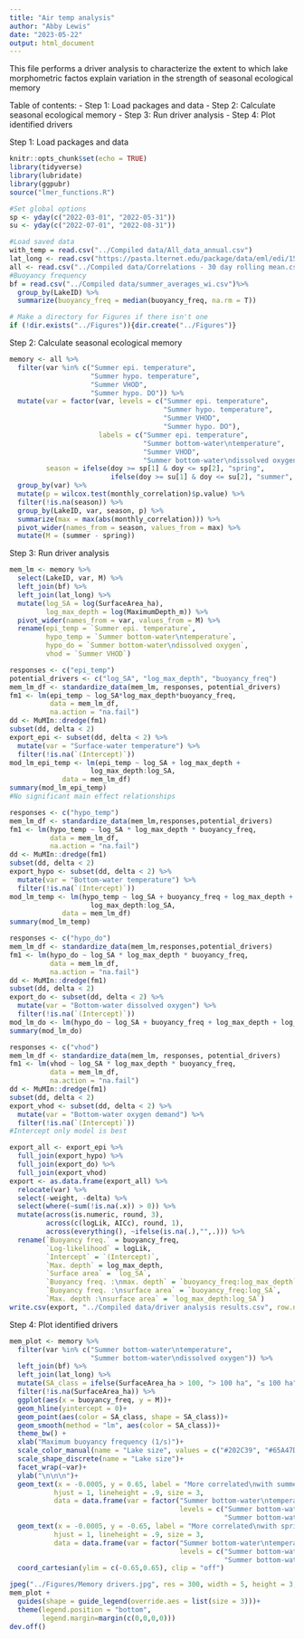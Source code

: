 ```yaml
---
title: "Air temp analysis"
author: "Abby Lewis"
date: "2023-05-22"
output: html_document
---
```


This file performs a driver analysis to characterize the extent to which lake morphometric factos explain variation in the strength of seasonal ecological memory

Table of contents: 
- Step 1: Load packages and data 
- Step 2: Calculate seasonal ecological memory
- Step 3: Run driver analysis
- Step 4: Plot identified drivers

Step 1: Load packages and data

```r
knitr::opts_chunk$set(echo = TRUE)
library(tidyverse)
library(lubridate)
library(ggpubr)
source("lmer_functions.R")

#Set global options
sp <- yday(c("2022-03-01", "2022-05-31"))
su <- yday(c("2022-07-01", "2022-08-31"))

#Load saved data
with_temp = read.csv("../Compiled data/All_data_annual.csv")
lat_long <- read.csv("https://pasta.lternet.edu/package/data/eml/edi/1530/1/fadd3eaa25b5fdd1fc4efba70e660579")
all <- read.csv("../Compiled data/Correlations - 30 day rolling mean.csv") 
#Buoyancy frequency
bf = read.csv("../Compiled data/summer_averages_wi.csv")%>%
  group_by(LakeID) %>%
  summarize(buoyancy_freq = median(buoyancy_freq, na.rm = T))

# Make a directory for Figures if there isn't one
if (!dir.exists("../Figures")){dir.create("../Figures")}
```

Step 2: Calculate seasonal ecological memory

```r
memory <- all %>% 
  filter(var %in% c("Summer epi. temperature",
                    "Summer hypo. temperature",
                    "Summer VHOD",
                    "Summer hypo. DO")) %>%
  mutate(var = factor(var, levels = c("Summer epi. temperature",
                                      "Summer hypo. temperature",
                                      "Summer VHOD",
                                      "Summer hypo. DO"),
                      labels = c("Summer epi. temperature",
                                 "Summer bottom-water\ntemperature",
                                 "Summer VHOD",
                                 "Summer bottom-water\ndissolved oxygen")),
         season = ifelse(doy >= sp[1] & doy <= sp[2], "spring", 
                         ifelse(doy >= su[1] & doy <= su[2], "summer", NA))) %>%
  group_by(var) %>%
  mutate(p = wilcox.test(monthly_correlation)$p.value) %>%
  filter(!is.na(season)) %>%
  group_by(LakeID, var, season, p) %>%
  summarize(max = max(abs(monthly_correlation))) %>%
  pivot_wider(names_from = season, values_from = max) %>%
  mutate(M = (summer - spring)) 
```

Step 3: Run driver analysis

```r
mem_lm <- memory %>%
  select(LakeID, var, M) %>%
  left_join(bf) %>%
  left_join(lat_long) %>%
  mutate(log_SA = log(SurfaceArea_ha),
         log_max_depth = log(MaximumDepth_m)) %>%
  pivot_wider(names_from = var, values_from = M) %>%
  rename(epi_temp = `Summer epi. temperature`,
         hypo_temp = `Summer bottom-water\ntemperature`,
         hypo_do = `Summer bottom-water\ndissolved oxygen`,
         vhod = `Summer VHOD`)

responses <- c("epi_temp")
potential_drivers <- c("log_SA", "log_max_depth", "buoyancy_freq")
mem_lm_df <- standardize_data(mem_lm, responses, potential_drivers)
fm1 <- lm(epi_temp ~ log_SA*log_max_depth*buoyancy_freq, 
          data = mem_lm_df,
          na.action = "na.fail")
dd <- MuMIn::dredge(fm1)
subset(dd, delta < 2)
export_epi <- subset(dd, delta < 2) %>% 
  mutate(var = "Surface-water temperature") %>%
  filter(!is.na(`(Intercept)`))
mod_lm_epi_temp <- lm(epi_temp ~ log_SA + log_max_depth +
                    log_max_depth:log_SA, 
             data = mem_lm_df) 
summary(mod_lm_epi_temp)
#No significant main effect relationships

responses <- c("hypo_temp")
mem_lm_df <- standardize_data(mem_lm,responses,potential_drivers)
fm1 <- lm(hypo_temp ~ log_SA * log_max_depth * buoyancy_freq, 
          data = mem_lm_df,
          na.action = "na.fail")
dd <- MuMIn::dredge(fm1)
subset(dd, delta < 2)
export_hypo <- subset(dd, delta < 2) %>% 
  mutate(var = "Bottom-water temperature") %>%
  filter(!is.na(`(Intercept)`))
mod_lm_temp <- lm(hypo_temp ~ log_SA + buoyancy_freq + log_max_depth +
                    log_max_depth:log_SA, 
             data = mem_lm_df) 
summary(mod_lm_temp)

responses <- c("hypo_do")
mem_lm_df <- standardize_data(mem_lm,responses,potential_drivers)
fm1 <- lm(hypo_do ~ log_SA * log_max_depth * buoyancy_freq, 
          data = mem_lm_df,
          na.action = "na.fail")
dd <- MuMIn::dredge(fm1)
subset(dd, delta < 2)
export_do <- subset(dd, delta < 2) %>% 
  mutate(var = "Bottom-water dissolved oxygen") %>%
  filter(!is.na(`(Intercept)`))
mod_lm_do <- lm(hypo_do ~ log_SA + buoyancy_freq + log_max_depth + log_SA:buoyancy_freq, data = mem_lm_df) 
summary(mod_lm_do)

responses <- c("vhod")
mem_lm_df <- standardize_data(mem_lm, responses, potential_drivers)
fm1 <- lm(vhod ~ log_SA * log_max_depth * buoyancy_freq, 
          data = mem_lm_df,
          na.action = "na.fail")
dd <- MuMIn::dredge(fm1)
subset(dd, delta < 2)
export_vhod <- subset(dd, delta < 2) %>% 
  mutate(var = "Bottom-water oxygen demand") %>%
  filter(!is.na(`(Intercept)`))
#Intercept only model is best

export_all <- export_epi %>%
  full_join(export_hypo) %>%
  full_join(export_do) %>%
  full_join(export_vhod)
export <- as.data.frame(export_all) %>%
  relocate(var) %>%
  select(-weight, -delta) %>%
  select(where(~sum(!is.na(.x)) > 0)) %>%
  mutate(across(is.numeric, round, 3),
         across(c(logLik, AICc), round, 1),
         across(everything(), ~ifelse(is.na(.),"",.))) %>%
  rename(`Buoyancy freq.` = buoyancy_freq,
         `Log-likelihood` = logLik,
         `Intercept` = `(Intercept)`,
         `Max. depth` = log_max_depth,
         `Surface area` = `log_SA`,
         `Buoyancy freq. :\nmax. depth` = `buoyancy_freq:log_max_depth`,
         `Buoyancy freq. :\nsurface area` = `buoyancy_freq:log_SA`,
         `Max. depth :\nsurface area` = `log_max_depth:log_SA`)
write.csv(export, "../Compiled data/driver analysis results.csv", row.names = F)
```

Step 4: Plot identified drivers

```r
mem_plot <- memory %>%
  filter(var %in% c("Summer bottom-water\ntemperature",
                    "Summer bottom-water\ndissolved oxygen")) %>%
  left_join(bf) %>%
  left_join(lat_long) %>%
  mutate(SA_class = ifelse(SurfaceArea_ha > 100, "> 100 ha", "≤ 100 ha")) %>%
  filter(!is.na(SurfaceArea_ha)) %>%
  ggplot(aes(x = buoyancy_freq, y = M))+
  geom_hline(yintercept = 0)+
  geom_point(aes(color = SA_class, shape = SA_class))+
  geom_smooth(method = "lm", aes(color = SA_class))+
  theme_bw() +
  xlab("Maximum buoyancy frequency (1/s)")+
  scale_color_manual(name = "Lake size", values = c("#202C39", "#65A47D"))+
  scale_shape_discrete(name = "Lake size")+
  facet_wrap(~var)+
  ylab("\n\n\n")+
  geom_text(x = -0.0005, y = 0.65, label = "More correlated\nwith summer", 
           hjust = 1, lineheight = .9, size = 3, 
           data = data.frame(var = factor("Summer bottom-water\ntemperature",
                                          levels = c("Summer bottom-water\ntemperature",
                                                     "Summer bottom-water\ndissolved oxygen"))))+
  geom_text(x = -0.0005, y = -0.65, label = "More correlated\nwith spring", 
           hjust = 1, lineheight = .9, size = 3, 
           data = data.frame(var = factor("Summer bottom-water\ntemperature",
                                          levels = c("Summer bottom-water\ntemperature",
                                                     "Summer bottom-water\ndissolved oxygen"))))+
  coord_cartesian(ylim = c(-0.65,0.65), clip = "off")

jpeg("../Figures/Memory drivers.jpg", res = 300, width = 5, height = 3, units = "in")
mem_plot + 
  guides(shape = guide_legend(override.aes = list(size = 3)))+
  theme(legend.position = "bottom",
        legend.margin=margin(c(0,0,0,0)))
dev.off()
```

